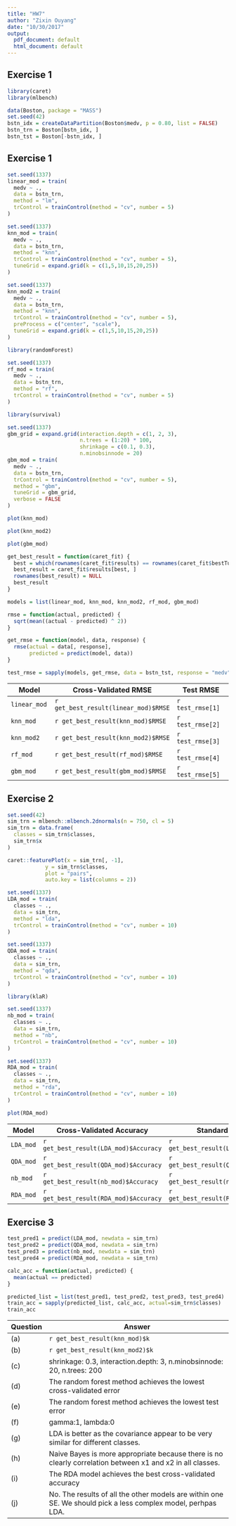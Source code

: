 ```yaml
---
title: "HW7"
author: "Zixin Ouyang"
date: "10/30/2017"
output:
  pdf_document: default
  html_document: default
---
```


## Exercise 1
```r
library(caret)
library(mlbench)
```

```r
data(Boston, package = "MASS")
set.seed(42)
bstn_idx = createDataPartition(Boston$medv, p = 0.80, list = FALSE)
bstn_trn = Boston[bstn_idx, ]
bstn_tst = Boston[-bstn_idx, ]
```

## Exercise 1
```r
set.seed(1337)
linear_mod = train(
  medv ~ .,
  data = bstn_trn,
  method = "lm",
  trControl = trainControl(method = "cv", number = 5)
)
```

```r
set.seed(1337)
knn_mod = train(
  medv ~ .,
  data = bstn_trn,
  method = "knn",
  trControl = trainControl(method = "cv", number = 5),
  tuneGrid = expand.grid(k = c(1,5,10,15,20,25))
)
```

```r
set.seed(1337)
knn_mod2 = train(
  medv ~ .,
  data = bstn_trn,
  method = "knn",
  trControl = trainControl(method = "cv", number = 5),
  preProcess = c("center", "scale"),
  tuneGrid = expand.grid(k = c(1,5,10,15,20,25))
)
```

```r
library(randomForest)
```

```r
set.seed(1337)
rf_mod = train(
  medv ~ .,
  data = bstn_trn,
  method = "rf",
  trControl = trainControl(method = "cv", number = 5)
)
```

```r
library(survival)
```

```r
set.seed(1337)
gbm_grid = expand.grid(interaction.depth = c(1, 2, 3),
                       n.trees = (1:20) * 100,
                       shrinkage = c(0.1, 0.3),
                       n.minobsinnode = 20)
gbm_mod = train(
  medv ~ .,
  data = bstn_trn,
  trControl = trainControl(method = "cv", number = 5),
  method = "gbm",
  tuneGrid = gbm_grid, 
  verbose = FALSE
)
```

```r
plot(knn_mod)
```

```r
plot(knn_mod2)
```

```r
plot(gbm_mod)
```

```r
get_best_result = function(caret_fit) {
  best = which(rownames(caret_fit$results) == rownames(caret_fit$bestTune))
  best_result = caret_fit$results[best, ]
  rownames(best_result) = NULL
  best_result
}
```

```r
models = list(linear_mod, knn_mod, knn_mod2, rf_mod, gbm_mod)
```

```r
rmse = function(actual, predicted) {
  sqrt(mean((actual - predicted) ^ 2))
}
```

```r
get_rmse = function(model, data, response) {
  rmse(actual = data[, response], 
       predicted = predict(model, data))
}
```

```r
test_rmse = sapply(models, get_rmse, data = bstn_tst, response = "medv")
```

|    Model     |         Cross-Validated RMSE        |     Test RMSE    | 
|--------------|-------------------------------------|------------------|
| `linear_mod` | `r get_best_result(linear_mod)$RMSE`| `r test_rmse[1]` |
| `knn_mod`    | `r get_best_result(knn_mod)$RMSE`   | `r test_rmse[2]` |
| `knn_mod2`   | `r get_best_result(knn_mod2)$RMSE`  | `r test_rmse[3]` |
| `rf_mod`     | `r get_best_result(rf_mod)$RMSE`    | `r test_rmse[4]` |
| `gbm_mod`    | `r get_best_result(gbm_mod)$RMSE`   | `r test_rmse[5]` |

## Exercise 2
```r
set.seed(42)
sim_trn = mlbench::mlbench.2dnormals(n = 750, cl = 5)
sim_trn = data.frame(
  classes = sim_trn$classes,
  sim_trn$x
)
```

```r
caret::featurePlot(x = sim_trn[, -1], 
            y = sim_trn$classes, 
            plot = "pairs",
            auto.key = list(columns = 2))
```

```r
set.seed(1337)
LDA_mod = train(
  classes ~ .,
  data = sim_trn,
  method = "lda",
  trControl = trainControl(method = "cv", number = 10)
)
```

```r
set.seed(1337)
QDA_mod = train(
  classes ~ .,
  data = sim_trn,
  method = "qda",
  trControl = trainControl(method = "cv", number = 10)
)
```

```r
library(klaR)
```

```r
set.seed(1337)
nb_mod = train(
  classes ~ .,
  data = sim_trn,
  method = "nb",
  trControl = trainControl(method = "cv", number = 10)
)
```

```r
set.seed(1337)
RDA_mod = train(
  classes ~ .,
  data = sim_trn,
  method = "rda",
  trControl = trainControl(method = "cv", number = 10)
)
```

```r
plot(RDA_mod)
```

|   Model   |      Cross-Validated Accuracy        |           Standard Deviations           |  
|-----------|--------------------------------------|-----------------------------------------|
| `LDA_mod` | `r get_best_result(LDA_mod)$Accuracy`| `r get_best_result(LDA_mod)$AccuracySD` |
| `QDA_mod` | `r get_best_result(QDA_mod)$Accuracy`| `r get_best_result(QDA_mod)$AccuracySD` |
| `nb_mod`  | `r get_best_result(nb_mod)$Accuracy` | `r get_best_result(nb_mod)$AccuracySD`  |
| `RDA_mod` | `r get_best_result(RDA_mod)$Accuracy`| `r get_best_result(RDA_mod)$AccuracySD` |

## Exercise 3
```r
test_pred1 = predict(LDA_mod, newdata = sim_trn)
test_pred2 = predict(QDA_mod, newdata = sim_trn)
test_pred3 = predict(nb_mod, newdata = sim_trn)
test_pred4 = predict(RDA_mod, newdata = sim_trn)
```

```r
calc_acc = function(actual, predicted) {
  mean(actual == predicted)
}
```

```r
predicted_list = list(test_pred1, test_pred2, test_pred3, test_pred4)
train_acc = sapply(predicted_list, calc_acc, actual=sim_trn$classes)
train_acc
```

|Question|                                               Answer                                                         | 
|--------|--------------------------------------------------------------------------------------------------------------|
|  (a)   | `r get_best_result(knn_mod)$k`                                                                               |
|  (b)   | `r get_best_result(knn_mod2)$k`                                                                              |
|  (c)   |  shrinkage: 0.3, interaction.depth: 3, n.minobsinnode: 20, n.trees: 200                                      |
|  (d)   |  The random forest method achieves the lowest cross-validated error                                          |
|  (e)   |  The random forest method achieves the lowest test error                                                     |
|  (f)   |  gamma:1, lambda:0                                                                                           |
|  (g)   |  LDA is better as the covariance appear to be very similar for different classes.                            |
|  (h)   |  Naive Bayes is more appropriate because there is no clearly correlation between x1 and x2 in all classes.   |
|  (i)   |  The RDA model achieves the best cross-validated accuracy                                                    |
|  (j)   |  No. The results of all the other models are within one SE. We should pick a less complex model, perhpas LDA.|                            

